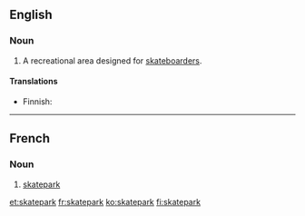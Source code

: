 {{also|skate park}}
==English==
{{wikipedia}}

===Noun===
{{en-noun}}

# A recreational area designed for [[skateboarder]]s.

====Translations====
{{trans-top|recreational area}}
* Finnish: {{t|fi|skeittipuisto}}
{{trans-mid}}
{{trans-bottom}}

----

==French==
{{wikipedia|lang=fr}}

===Noun===
{{fr-noun|m}}

# [[#English|skatepark]]

[[et:skatepark]]
[[fr:skatepark]]
[[ko:skatepark]]
[[fi:skatepark]]